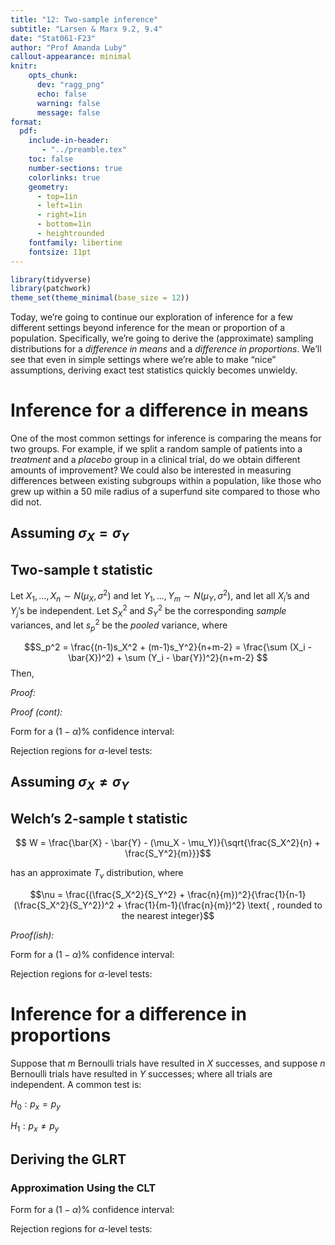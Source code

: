 ```yaml
---
title: "12: Two-sample inference"
subtitle: "Larsen & Marx 9.2, 9.4"
date: "Stat061-F23"
author: "Prof Amanda Luby"
callout-appearance: minimal
knitr:
    opts_chunk: 
      dev: "ragg_png"
      echo: false
      warning: false
      message: false
format:
  pdf:
    include-in-header: 
       - "../preamble.tex"
    toc: false
    number-sections: true
    colorlinks: true
    geometry:
      - top=1in
      - left=1in
      - right=1in
      - bottom=1in
      - heightrounded
    fontfamily: libertine
    fontsize: 11pt
---
```


```r
library(tidyverse)
library(patchwork)
theme_set(theme_minimal(base_size = 12))
```

Today, we're going to continue our exploration of inference for a few different settings beyond inference for the mean or proportion of a population. Specifically, we're going to derive the (approximate) sampling distributions for a *difference in means* and a *difference in proportions*. We'll see that even in simple settings where we're able to make "nice" assumptions, deriving exact test statistics quickly becomes unwieldy. 

# Inference for a difference in means 

One of the most common settings for inference is comparing the means for two groups. For example, if we split a random sample of patients into a *treatment* and a *placebo* group in a clinical trial, do we obtain different amounts of improvement? We could also be interested in measuring differences between existing subgroups within a population, like those who grew up within a 50 mile radius of a superfund site compared to those who did not. 

\vspace{1in}

## Assuming $\sigma_X = \sigma_Y$

::: callout-note
## Two-sample t statistic

Let $X_1, ..., X_n \sim N(\mu_X, \sigma^2)$ and let $Y_1, ..., Y_m \sim N(\mu_Y, \sigma^2)$, and let all $X_i$'s and $Y_j$'s be independent. Let $S_X^2$ and $S_Y^2$ be the corresponding *sample* variances, and let $s_p^2$ be the *pooled* variance, where

$$S_p^2 = \frac{(n-1)s_X^2 + (m-1)s_Y^2}{n+m-2} = \frac{\sum (X_i - \bar{X})^2) + \sum (Y_i - \bar{Y})^2}{n+m-2} $$
Then, 

\vspace{.5in}

::: 

*Proof:* 

\vspace{2in}

*Proof (cont):* 

\vspace{3in}

Form for a $(1-\alpha)$% confidence interval: 

\vspace{.5in}

Rejection regions for $\alpha$-level tests: 

\vspace{1in}

## Assuming $\sigma_X \ne \sigma_Y$

::: callout-note
## Welch's 2-sample t statistic

$$ W = \frac{\bar{X} - \bar{Y} - (\mu_X - \mu_Y)}{\sqrt{\frac{S_X^2}{n} + \frac{S_Y^2}{m}}}$$

has an approximate $T_\nu$ distribution, where 

$$\nu = \frac{(\frac{S_X^2}{S_Y^2} + \frac{n}{m})^2}{\frac{1}{n-1}(\frac{S_X^2}{S_Y^2})^2 + \frac{1}{m-1}(\frac{n}{m})^2} \text{ , rounded to the nearest integer}$$

::: 
\pagebreak

*Proof(ish):* 

\vspace{5in}

Form for a $(1-\alpha)$% confidence interval: 

\vspace{.5in}

Rejection regions for $\alpha$-level tests: 

\vspace{1in}

# Inference for a difference in proportions

Suppose that $m$ Bernoulli trials have resulted in $X$ successes, and suppose $n$ Bernoulli trials have resulted in $Y$ successes; where all trials are independent. A common test is: 

$H_0: p_x = p_y$

$H_1: p_x \ne p_y$

## Deriving the GLRT 

\vspace{5in}

### Approximation Using the CLT

\vspace{1.5in}

Form for a $(1-\alpha)$% confidence interval: 

\vspace{.5in}

Rejection regions for $\alpha$-level tests: 

\vspace{1in}
